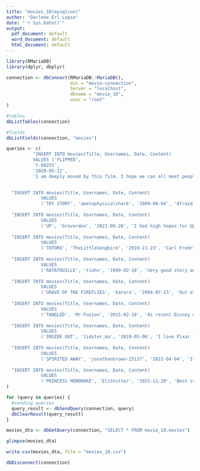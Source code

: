 ---
title: "movies_10(mysqlcon)"
author: "Darlene Erl Lapso"
date: "`r Sys.Date()`"
output:
  pdf_document: default
  word_document: default
  html_document: default
---

```{r}
library(RMariaDB)
library(dplyr, dbplyr)
```

```{r}
connection <- dbConnect(RMariaDB::MariaDB(),
                        dsn = "movie-connection",
                        Server = "localhost",
                        dbname = "movie_10",
                        user = "root"
)
```

```{r}
#tables
dbListTables(connection)
```

```{r}
#fields
dbListFields(connection, "movies")
```

```{r}
queries <- c(
          "INSERT INTO movies(Title, Usernames, Date, Content)
          VALUES ('FLIPPED',
          't-60255',
          '2020-05-12',
          'I am deeply moved by this film. I hope we can all meet people like iridescence, if it is difficult, then let us become a rainbow like gorgeous people, let this strange world filled with color and warmth.')",

  
  "INSERT INTO movies(Title, Usernames, Date, Content) 
             VALUES
             ('TOY STORY', 'ametaphysicalshark', '2009-06-04', 'Afraid this doesnt really hold up that well. You hear so much about great wit, but that comes only in short fits, a few good lines here and there. I know theyre toys, but the characters in Toy Story largely suffer from the sort of super-quirk Juno and Little Miss Sunshine and the lot suffer from. Its basically really quirky toys talking to each other and facing acts of villainy and committing acts of heroism for an hour and a half. The animation is impressive considering when it was made but unlike hand-drawn animation from the old Disney films it HAS dated, and noticeably, often looking like a video game cutscene now. The voice work is fine, but theres just nothing truly interesting about this world or these characters. Its a pleasant enough movie and occasionally very fun, but the overwhelming affection for it seems to me the result of nostalgia and memory rather than any lasting value. Compared to the rip-roaring adventure of The Incredibles, the spine-tingling melancholy tone and sophisticated ideas of ALL-E, or the sense of longing and loss and adventure in Up, Toy Story falls short. Very short. In fact, Id much rather take the small-town nostalgia of Cars over this. A good starting point for Pixar but nothing even remotely approaching a classic.')",
  
  "INSERT INTO movies(Title, Usernames, Date, Content) 
             VALUES
             ('UP', 'Groverdox', '2021-09-20', 'I had high hopes for Up. I dont think it let me down. Maybe I let it down. I dont know.I think the secret to Pixars success is that they knew before anyone else that a great childrens movie is a great movie, full stop. You dont have to transparently attempt to please both children and adults: this was what was wrong with a lot of terrible family movies, like North. Adult humour seems stunningly out of place in a movie best enjoyed by children, and the truisms children might be hearing for the first time are often ones that adults can do with being reminded of.At least, thats what I always thought. Up starts very well, with an opening montage that makes everybodys list of saddest movie scenes. When the central premise of the flying house suspended by balloons is established, we realise the movie is off to a great start, but where it goes from there just isnt as interesting, and it lost me repeatedly.Maybe Ill watch it again later, now that I know what to expect, and hopefully Ill be able to replace this review with a more positive one.')",
  
  "INSERT INTO movies(Title, Usernames, Date, Content) 
             VALUES
             ('TOTORO', 'TheLittleSongbird', '2010-11-23', 'Carl Fredricksen (Ed Asner) as a young quiet kid idolized explorer Charles Muntz (Christopher Plummer) and his discovery of Paradise Falls. Ellie is much more animated and also a great fan of Muntz. Together they would marry and live their lives together until the day she dies. Now Carl is hounded by a property developer and forced to go to a retirement home. Instead he ties a sea of helium balloons to his home and float away to Paradise Falls. Wilderness Explorer scout Russell whos trying to get an Assisting the Elderly badge gets dragged along on the adventure.The first part of this movie is a real tear jerker. When Carl and Ellies lives flash through the years, all the heart breaks and all the love just jump off the screen. Then there is comedy as the journey to Paradise Falls starts. The movie gets very surreal with dog translators, and a very colorful bird. The villain is a bit too villainy. The story gets too serious at times. But it ends almost as emotionally as it starts. It is one of the best of Pixar.')",
  
  "INSERT INTO movies(Title, Usernames, Date, Content) 
             VALUES
             ('RATATOUILLE', 'tiohn', '1999-02-18', 'Very good story and inspiring adventure story, beautifully potrayed...You are never old to pursue your dreams.')",
  
  "INSERT INTO movies(Title, Usernames, Date, Content) 
             VALUES
             ('GRAVE OF THE FIREFLIES', 'karora', '2004-07-23', 'Out of the Pixar films, this one is a bit of an oddball. It features an elderly man and a boy scout travelling to Venezuela via flying house. It is definitely not the usual style of their films, but they make it work through engaging action and comedy.')",
  
  "INSERT INTO movies(Title, Usernames, Date, Content) 
             VALUES
             ('TANGLED', 'Mr-Fusion', '2015-02-18', 'As recent Disney movies go, Tangled is largely forgettable stuff. It looks like your typical CGI kids movie, and theres not a lot to these characters or the story.But my kid loves it, so they must be doing something right. She usually gets a kick out of Flynn Riders antics - particularly the smoldering scene and when he gets a frying pan over the head and stashed in a wardrobe. Which brings us to the movies real charm: Zachary Levi, who makes Rider a likable guy and infuses this movie with much-needed personality. The guys just plain charming, and his contribution to this movie cannot be understated.5/10')",
  
  "INSERT INTO movies(Title, Usernames, Date, Content) 
             VALUES
             ('INSIDE OUT', 'lidster_ma', '2019-05-06', 'I love Pixar films and was eagerly anticipating the release and viewing of inside out after all the rave reviews. How disappointed were both myself and my girlfriend. For first time ever in our lives we walked out of a cinema part way through a film. What a load of psychobabble drivel! The concept had potential but boy did they ruin it in their delivery. Firstly no way could could non Mensa affiliated kids be expected to understand the language inside the head. Secondly no sane adult would buy the lack of emotions on offer to control a humans psyche and the crude attempts to convey personal and interpersonal interactions. But putting all of that aside it was just plain boring. Please please do not put yourselves or your children through this pointless unentertaining experience.')",
  
  "INSERT INTO movies(Title, Usernames, Date, Content) 
             VALUES
             ('SPIRITED AWAY', 'jonathanbrown-25137', '2022-04-04', 'If Pixar - as a studio - has any weakness, its that they have no idea how to make a bad film. Again and again they release entertaining movies with not only a terrific sense of humor, but a level of storytelling that has set a standard for todays films, animated or otherwise. While I was obviously extremely excited to see Up, never did I expect it - or, to be honest. Well, I have to say that I was pleasantly surprised. Simply put, Up is a perfect movie.This movie is freakin hilarious. Without a doubt the funniest film that Pixar has ever made, each and every character in Up provides their own bit of humor. Dug the dog (voiced by co-director Bob Peterson) is especially hilarious every single time that he opens his mouth I love Up. Go see it now.')",
  
  "INSERT INTO movies(Title, Usernames, Date, Content) 
             VALUES
             ('PRINCESS MONONOKE', 'EliStutter', '2021-11-20', 'Best studio ghibli film! Its a bit violent but I love the idea and the fantasy and cool creatures! The characters are epic and brave and the music is just amazing!! I like her mask and the wolves are epic and scary in a great way.')"
)
```

```{r}
for (query in queries) {
  #sending queries
  query_result <- dbSendQuery(connection, query)
  dbClearResult(query_result)
}

```

```{r}
movies_dta <- dbGetQuery(connection, "SELECT * FROM movie_10.movies")
```

```{r}
glimpse(movies_dta)
```

```{r}
write.csv(movies_dta, file = "movies_10.csv")
```

```{r}
dbDisconnect(connection)
```

```{r}

```